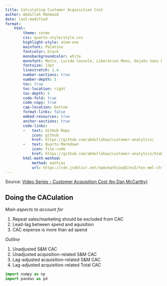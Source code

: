 ```yaml
---
title: Calculating Customer Acquisition Cost
author: Abdullah Mahmood
date: last-modified
format:
    html:
        theme: cosmo
        css: quarto-style/style.css        
        highlight-style: atom-one        
        mainfont: Palatino
        fontcolor: black
        monobackgroundcolor: white
        monofont: Menlo, Lucida Console, Liberation Mono, DejaVu Sans Mono, Bitstream Vera Sans Mono, Courier New, monospace
        fontsize: 13pt
        linestretch: 1.4
        number-sections: true
        number-depth: 5
        toc: true
        toc-location: right
        toc-depth: 5
        code-fold: true
        code-copy: true
        cap-location: bottom
        format-links: false
        embed-resources: true
        anchor-sections: true
        code-links:   
        -   text: GitHub Repo
            icon: github
            href: https://github.com/abdullahau/customer-analytics/
        -   text: Quarto Markdown
            icon: file-code
            href: https://github.com/abdullahau/customer-analytics/blob/main/buyer-behavior-summary-transaction-log.qmd
        html-math-method:
            method: mathjax
            url: https://cdn.jsdelivr.net/npm/mathjax@3/es5/tex-mml-chtml.js
---
```


Source: [Video Series - Customer Acquisition Cost (by Dan McCarthy)](https://www.youtube.com/watch?v=PZe6LUAyREQ)

## Doing the CACulation

*Main aspects to account for*

1. Repeat sales/marketing should be excluded from CAC
2. Lead-lag between spend and aquisition
3. CAC expense is more than ad spend

*Outline*

1. Unadjusted S&M CAC
2. Unadjusted acquisition-related S&M CAC
3. Lag-adjusted acquisition-related S&M CAC
4. Lag-adjusted acquisition-related Total CAC


```python
import numpy as np
import pandas as pd
```


```python

```